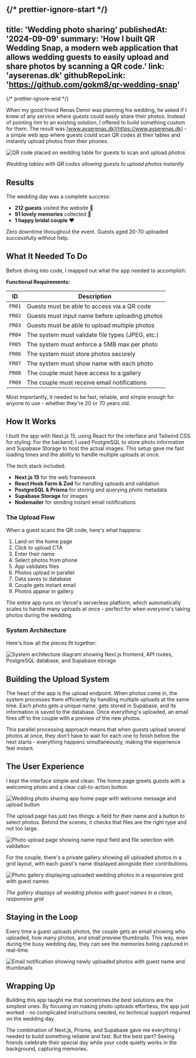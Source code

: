 {/* prettier-ignore-start */}
---
title: 'Wedding photo sharing'
publishedAt: '2024-09-09'
summary: 'How I built QR Wedding Snap, a modern web application that allows wedding guests to easily upload and share photos by scanning a QR code.'
link: 'ayserenas.dk'
githubRepoLink: 'https://github.com/gokm8/qr-wedding-snap'
---
{/* prettier-ignore-end */}

When my good friend Renas Demir was planning his wedding, he asked if I knew of
any service where guests could easily share their photos. Instead of pointing
him to an existing solution, I offered to build something custom for them. The
result was [www.ayserenas.dk](https://www.ayserenas.dk) - a simple web app where
guests could scan QR codes at their tables and instantly upload photos from
their phones.

![QR code placed on wedding table for guests to scan and upload photos](/blog/wedding-photo-sharing/QR-on-tables.jpg 'QR code on wedding table')

_Wedding tables with QR codes allowing guests to upload photos instantly_

## Results

The wedding day was a complete success:

- **212 guests** visited the website 📱
- **91 lovely memories** collected 📸
- **1 happy bridal couple** ❤️

Zero downtime throughout the event. Guests aged 20-70 uploaded successfully
without help.

## What It Needed To Do

Before diving into code, I mapped out what the app needed to accomplish:

**Functional Requirements:**

| ID     | Description                                      |
| ------ | ------------------------------------------------ |
| `FR01` | Guests must be able to access via a QR code      |
| `FR02` | Guests must input name before uploading photos   |
| `FR03` | Guests must be able to upload multiple photos    |
| `FR04` | The system must validate file types (JPEG, etc.) |
| `FR05` | The system must enforce a 5MB max per photo      |
| `FR06` | The system must store photos securely            |
| `FR07` | The system must show name with each photo        |
| `FR08` | The couple must have access to a gallery         |
| `FR09` | The couple must receive email notifications      |

Most importantly, it needed to be fast, reliable, and simple enough for anyone
to use - whether they're 20 or 70 years old.

## How It Works

I built the app with Next.js 15, using React for the interface and Tailwind CSS
for styling. For the backend, I used PostgreSQL to store photo information and
Supabase Storage to host the actual images. This setup gave me fast loading
times and the ability to handle multiple uploads at once.

The tech stack included:

- **Next.js 15** for the web framework
- **React Hook Form & Zod** for handling uploads and validation
- **PostgreSQL & Prisma** for storing and querying photo metadata
- **Supabase Storage** for images
- **Nodemailer** for sending instant email notifications

### The Upload Flow

When a guest scans the QR code, here's what happens:

1. Land on the home page
2. Click to upload CTA
3. Enter their name
4. Select photos from phone
5. App validates files
6. Photos upload in parallel
7. Data saves to database
8. Couple gets instant email
9. Photos appear in gallery

The entire app runs on Vercel's serverless platform, which automatically scales
to handle many uploads at once - perfect for when everyone's taking photos
during the wedding.

### System Architecture

Here's how all the pieces fit together:

![System architecture diagram showing Next.js frontend, API routes, PostgreSQL database, and Supabase storage](/blog/wedding-photo-sharing/architecture.png 'System architecture diagram')

## Building the Upload System

The heart of the app is the upload endpoint. When photos come in, the system
processes them efficiently by handling multiple uploads at the same time. Each
photo gets a unique name, gets stored in Supabase, and its information is saved
to the database. Once everything's uploaded, an email fires off to the couple
with a preview of the new photos.

This parallel processing approach means that when guests upload several photos
at once, they don't have to wait for each one to finish before the next starts -
everything happens simultaneously, making the experience feel instant.

## The User Experience

I kept the interface simple and clean. The home page greets guests with a
welcoming photo and a clear call-to-action button.

![Wedding photo sharing app home page with welcome message and upload button](/blog/wedding-photo-sharing/home-page.png 'Home page with call-to-action button')

The upload page has just two things: a field for their name and a button to
select photos. Behind the scenes, it checks that files are the right type and
not too large.

![Photo upload page showing name input field and file selection with validation](/blog/wedding-photo-sharing/upload-page.png 'Upload page with form validation')

For the couple, there's a private gallery showing all uploaded photos in a grid
layout, with each guest's name displayed alongside their contributions.

![Photo gallery displaying uploaded wedding photos in a responsive grid with guest names](/blog/wedding-photo-sharing/gallery-page.png 'Gallery page with uploaded photos')

_The gallery displays all wedding photos with guest names in a clean, responsive
grid_

## Staying in the Loop

Every time a guest uploads photos, the couple gets an email showing who
uploaded, how many photos, and small preview thumbnails. This way, even during
the busy wedding day, they can see the memories being captured in real-time.

![Email notification showing newly uploaded photos with guest name and thumbnails](/blog/wedding-photo-sharing/email-notification.gif 'Real-time email notification with photo previews')

## Wrapping Up

Building this app taught me that sometimes the best solutions are the simplest
ones. By focusing on making photo uploads effortless, the app just worked - no
complicated instructions needed, no technical support required on the wedding
day.

The combination of Next.js, Prisma, and Supabase gave me everything I needed to
build something reliable and fast. But the best part? Seeing friends celebrate
their special day while your code quietly works in the background, capturing
memories.
